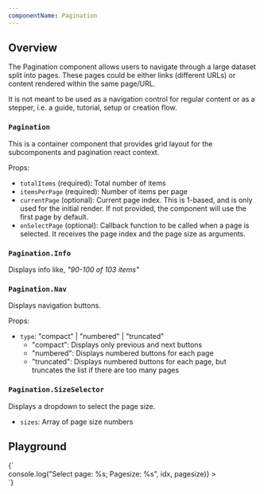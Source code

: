 ```yaml
---
componentName: Pagination
---
```


## Overview

The Pagination component allows users to navigate through a large dataset split into pages. These pages could be either links (different URLs) or content rendered within the same page/URL.

It is not meant to be used as a navigation control for regular content or as a stepper, i.e. a guide, tutorial, setup or creation flow.

### `Pagination`

This is a container component that provides grid layout for the subcomponents and pagination react context.

Props:

- `totalItems` (required): Total number of items
- `itemsPerPage` (required): Number of items per page
- `currentPage` (optional): Current page index. This is 1-based, and is only used for the initial render. If not provided, the component will use the first page by default.
- `onSelectPage` (optional): Callback function to be called when a page is selected. It receives the page index and the page size as arguments.

### `Pagination.Info`

Displays info like, _"90-100 of 103 items"_

### `Pagination.Nav`

Displays navigation buttons.

Props:

- `type`: "compact" | "numbered" | "truncated"
  - "compact": Displays only previous and next buttons
  - "numbered": Displays numbered buttons for each page
  - "truncated": Displays numbered buttons for each page, but truncates the list if there are too many pages

### `Pagination.SizeSelector`

Displays a dropdown to select the page size.

- `sizes`: Array of page size numbers

## Playground

<LiveComponent>
	{`<div style={{marginTop: 30}}>
	<Pagination
		totalItems={103}
		itemsPerPage={10}
		currentPage={3}
		onSelectPage={(idx, pagesize) => console.log("Select page: %s; Pagesize: %s", idx, pagesize)}
	>
		<Pagination.Info showTotalItems={true}/>
		<Pagination.Nav type="truncated" />
		<Pagination.SizeSelector sizes={[10, 30, 50]}/>
	</Pagination>
</div>`}
</LiveComponent>
